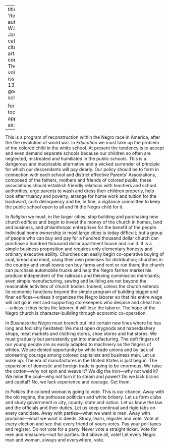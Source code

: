 
---
title: 'Reconstruction'
author: Du Bois, W.E.B.
date: Jan. 1919
categories: 
  - ""
citation: 
  type: article-journal
  container-title: The Crisis
  volume: 18
  issue: 3
  page: 130-131
google-scholar: true

format:
  html:
    toc: false
    appendix-cite-as: display
---


This is a program of reconstruction within the Negro race in America, after the the revolution of world war. In *Education* we must take up the problem of the colored child in the white school. At present the tendency is to accept and even demand separate schools because our children so often are neglected, mistreated and humiliated in the public schools. This is a dangerous and inadvisable alternative and a wicked surrender of principle for which our descendants will pay dearly. Our policy should be to form in connection with each school and district effective Parents' Associations, composed of the fathers, mothers and friends of colored pupils; these associations should establish friendly relations with teachers and school authorities, urge parents to wash and dress their children properly, help look after truancy and poverty, arrange for home work and tuition for the backward, curb delinquency and be, in fine, a vigilance committee to keep the public school open to all and fit the Negro child for it.

In *Religion* we must, in the larger cities, stop building and purchasing new church edifices and begin to invest the money of the church in homes, land and business, and philanthropic enterprises for the benefit of the people. Individual home ownership in most large cities is today difficult; but a group of people who can buy and pay for a hundred thousand dollar church can purchase a hundred thousand dollar apartment house and run it. It is a simple business proposition and requires only elementary honesty and ordinary executive ability. Churches can easily begin co-operative buying of coal, bread and meat, using their own premises for distribution; churches in the country and small towns can buy farms and rent or run them; the church can purchase automobile trucks and help the Negro farmer market his produce independent of the railroads and thieving commission merchants; even simple manufacturing, sewing and building are not beyond the reasonable activities of church bodies. Indeed, unless the church extends its economic functions beyond the simple program of building bigger and finer edifices---unless it organizes the Negro laborer so that his entire wage will not go in rent and supporting storekeepers who despise and cheat him---unless it thus helps the laborer, it will lose the laborer. The hope of the Negro church is character-building through economic co-operation.

In *Business* the Negro must branch out into certain new lines where he has long and foolishly hesitated: We must open drygoods and haberdashery shops, meat markets and clothing stores, shoe stores and hat stores. We must gradually but persistently get into manufacturing. The deft fingers of our young people are as easily adapted to machinery as the fingers of whites. We are denied opportunity by white trade unions and by lack of pioneering courage among colored capitalists and business men. Let us wake up. The era of manufactures in the United States is just begun. The expansion of domestic and foreign trade is going to be enormous. We raise the cotton---why not spin and weave it? We dig the iron---why not weld it? We mine the coal---why not turn it to steam and power? Do we lack brains and capital? No, we lack experience and courage. Get them.

In *Politics* the colored woman is going to vote. This is our chance. Away with the old regime, the pothouse politician and white bribery. Let us form clubs and study government in city, county, state and nation. Let us know the law and the officials and their duties. Let us keep continual and rigid tabs on every candidate. Away with parties---what we want is men. Away with promises---what we want is deeds. Study, learn, register and vote. Vote at every election and see that every friend of yours votes. Pay your poll taxes and register. Do not vote for a party. Never vote a straight ticket. Vote for men and measures---not for parties. But above all, vote! Let every Negro man and woman, always and everywhere, vote.

